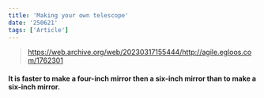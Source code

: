 ```yaml
---
title: 'Making your own telescope'
date: '250621'
tags: ['Article']
---
```


> https://web.archive.org/web/20230317155444/http://agile.egloos.com/1762301

#### It is faster to make a four-inch mirror then a six-inch mirror than to make a six-inch mirror.
